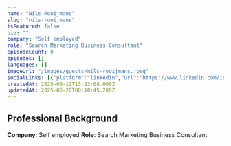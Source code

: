 ```yaml
---
name: "Nils Rooijmans"
slug: "nils-rooijmans"
isFeatured: false
bio: ""
company: "Self employed"
role: "Search Marketing Business Consultant"
episodeCount: 0
episodes: []
languages: []
imageUrl: "/images/guests/nils-rooijmans.jpeg"
socialLinks: [{"platform":"linkedin","url":"https://www.linkedin.com/in/nilsrooijmans"}]
createdAt: 2025-06-12T13:23:08.000Z
updatedAt: 2025-06-20T00:10:45.289Z
---
```


## Professional Background

**Company**: Self employed
**Role**: Search Marketing Business Consultant
